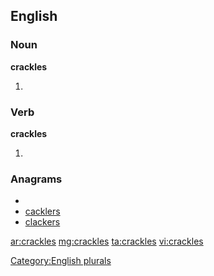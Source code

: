 ==English==

===Noun===
'''crackles'''

# {{plural of |[[crackle]]}}

===Verb===
'''crackles'''

# {{third-person singular of|[[crackle]]}}

===Anagrams===
* {{alphagram|acceklrs}}
* [[cacklers#English|cacklers]]
* [[clackers#English|clackers]]


[[Category:English plurals]]

[[ar:crackles]]
[[mg:crackles]]
[[ta:crackles]]
[[vi:crackles]]
